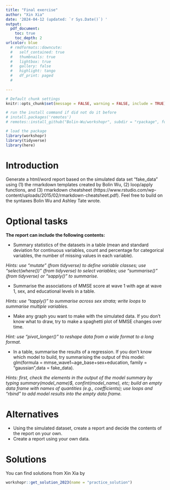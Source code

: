 ```yaml
---
title: "Final exercise"
author: "Xin Xia"
date: '2024-04-12 (updated: `r Sys.Date()`) '
output:
  pdf_document: 
    toc: true
    toc_depth: 2
urlcolor: blue
  # rmdformats::downcute:
  #   self_contained: true
  #   thumbnails: true
  #   lightbox: true
  #   gallery: false
  #   highlight: tango
  #   df_print: paged
  #   
    
---
```


```r
# Default chunk settings
knitr::opts_chunk$set(message = FALSE, warning = FALSE, include = TRUE)
```

```r
# run the install command if did not do it before
# install.packages('remotes')
# remotes::install_github("Bolin-Wu/workshopr", subdir = "rpackage", force = TRUE)

# load the package
library(workshopr)
library(tidyverse)
library(here)
```

# Introduction

Generate a html/word report based on the simulated data set “fake_data” using (1) the rmarkdown templates created by Bolin Wu, (2) loop/apply functions, and (3) rmarkdown cheatsheet (https://www.rstudio.com/wp-content/uploads/2015/02/rmarkdown-cheatsheet.pdf). Feel free to build on the syntaxes Bolin Wu and Ashley Tate wrote. 

# Optional tasks
**The report can include the following contents:**

* Summary statistics of the datasets in a table (mean and standard deviation for continuous variables, count and percentage for categorical variables, the number of missing values in each variable). 

*Hints: use “mutate” (from tidyverse) to define variable classes; use “select(where())” (from tidyverse) to select variables; use “summarise()” (from tidyverse) or “sapply()” to summarise.*

* Summarise the associations of MMSE score at wave 1 with age at wave 1, sex, and educational levels in a table.

*Hints: use “tapply()” to summarise across sex strata; write loops to summarise multiple variables.*

* Make any graph you want to make with the simulated data. If you don’t know what to draw, try to make a spaghetti plot of MMSE changes over time.

*Hint: use “pivot_longer()” to reshape data from a wide format to a long format.*

* In a table, summarise the results of a regression. If you don’t know which model to build, try summarising the output of this model: glm(formula = mmse_wave1~age_base+sex+education, family = "gaussian",data = fake_data).

*Hints: first, check the elements in the output of the model summary by typing summary(model_name)$, confint(model_name), etc; build an empty data frame with names of quantities (e.g., coefficients); use loops and “rbind” to add model results into the empty data frame.*

# Alternatives

* Using the simulated dataset, create a report and decide the contents of the report on your own.
* Create a report using your own data.

# Solutions

You can find solutions from Xin Xia by

```r
workshopr::get_solution_2023(name = "practice_solution")
```


